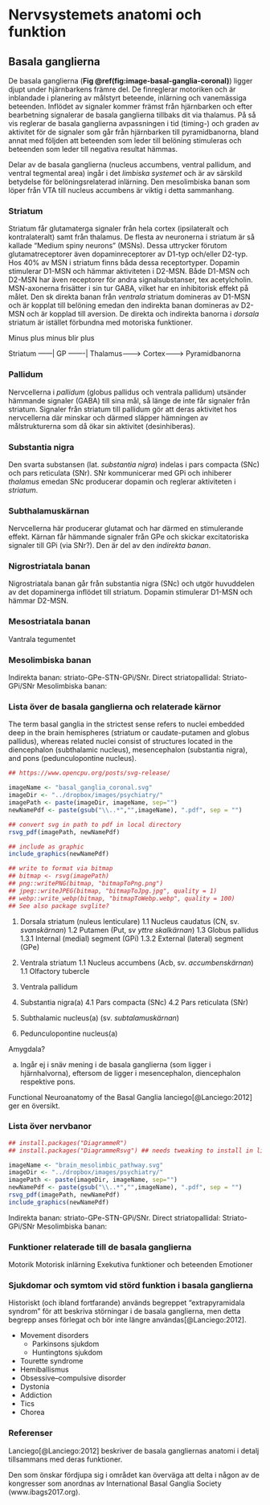# Nervsystemets anatomi och funktion {#nervsystemet}

## Basala ganglierna {#basala-ganglierna}

De basala ganglierna (**Fig \@ref(fig:image-basal-ganglia-coronal)**) ligger djupt under hjärnbarkens främre del. De finreglerar motoriken och är inblandade i planering av målstyrt beteende, inlärning och vanemässiga beteenden. Inflödet av signaler kommer främst från hjärnbarken och efter bearbetning signalerar de basala ganglierna tillbaks dit via thalamus. På så vis reglerar de basala ganglierna avpassningen i tid (timing-) och graden av aktivitet för de signaler som går från hjärnbarken till pyramidbanorna, bland annat med följden att beteenden som leder till belöning stimuleras och beteenden som leder till negativa resultat hämmas.

Delar av de basala ganglierna (nucleus accumbens, ventral pallidum, and ventral tegmental area) ingår i det _limbiska systemet_ och är av särskild betydelse för belöningsrelaterad inlärning. Den mesolimbiska banan som löper från VTA till nucleus accumbens är viktig i detta sammanhang.

<!-- \includegraphics[width=\textwidth]{../dropbox/images/psychiatry/basal_ganglia_coronal.png} --> 



### Striatum

Striatum får glutamaterga signaler från hela cortex (ipsilateralt och kontralateralt) samt från thalamus. De flesta av neuronerna i striatum är så kallade "Medium spiny neurons" (MSNs). Dessa uttrycker förutom glutamatreceptorer även dopaminreceptorer av D1-typ och/eller D2-typ. Hos 40% av MSN i striatum finns båda dessa receptortyper. Dopamin stimulerar D1-MSN och hämmar aktiviteten i D2-MSN. Både D1-MSN och D2-MSN har även receptorer för andra signalsubstanser, tex acetylcholin. MSN-axonerna frisätter i sin tur GABA, vilket har en inhibitorisk effekt på målet. Den sk direkta banan från _ventrala_ striatum domineras av D1-MSN och är kopplat till belöning emedan den indirekta banan domineras av D2-MSN och är kopplad till aversion. De direkta och indirekta banorna i _dorsala_ striatum är istället förbundna med motoriska funktioner.

Minus plus minus blir plus

Striatum ------| GP -------| Thalamus-------> Cortex-------> Pyramidbanorna


### Pallidum

Nervcellerna i _pallidum_ (globus pallidus och ventrala pallidum) utsänder hämmande signaler (GABA) till sina mål, så länge de inte får signaler från striatum. Signaler från striatum till pallidum gör att deras aktivitet hos nervcellerna där minskar och därmed släpper hämningen av målstrukturerna som då ökar sin aktivitet (desinhiberas).

<!-- _Globus pallidus_ (som tillsammans med _ventrala pallidum_ utgör _pallidum_)får sitt tillflöde av signaler främst från övriga delar av striatum. Vid frånvaro av signaler till pallidum sänder nervcellerna där hämmande signaler (GABA) till sina mål. Signaler från striatum gör att deras aktivitet minskar och därmed sker avhämning av målstrukturerna som då ökar sin aktivitet. -->

### Substantia nigra

Den svarta substansen (lat. _substantia nigra_) indelas i pars compacta (SNc) och pars reticulata (SNr). SNr kommunicerar med GPi och inhiberer _thalamus_ emedan SNc producerar dopamin och reglerar aktiviteten i _striatum_.

### Subthalamuskärnan

Nervcellerna här producerar glutamat och har därmed en stimulerande effekt. Kärnan får hämmande signaler från GPe och skickar excitatoriska signaler till GPi (via SNr?). Den är del av den _indirekta banan_.

### Nigrostriatala banan

Nigrostriatala banan går från substantia nigra (SNc) och utgör huvuddelen av det dopaminerga inflödet till striatum. Dopamin stimulerar D1-MSN och hämmar D2-MSN.

### Mesostriatala banan

Vantrala tegumentet

### Mesolimbiska banan

Indirekta banan: striato-GPe-STN-GPi/SNr.
Direct striatopallidal: Striato-GPi/SNr
Mesolimbiska banan: 

### Lista över de basala ganglierna och relaterade kärnor

The term basal ganglia in the strictest sense refers to nuclei embedded deep in the brain hemispheres (striatum or caudate-putamen and globus pallidus), whereas related nuclei consist of structures located in the diencephalon (subthalamic nucleus), mesencephalon (substantia nigra), and pons (pedunculopontine nucleus).

```r

## https://www.opencpu.org/posts/svg-release/

imageName <- "basal_ganglia_coronal.svg"
imageDir <- "../dropbox/images/psychiatry/"
imagePath <- paste(imageDir, imageName, sep="")
newNamePdf <- paste(gsub("\\..*","",imageName), ".pdf", sep = "")

## convert svg in path to pdf in local directory
rsvg_pdf(imagePath, newNamePdf)

## include as graphic
include_graphics(newNamePdf)

## write to format via bitmap
## bitmap <- rsvg(imagePath)
## png::writePNG(bitmap, "bitmapToPng.png")
## jpeg::writeJPEG(bitmap, "bitmapToJpg.jpg", quality = 1)
## webp::write_webp(bitmap, "bitmapToWebp.webp", quality = 100)
## See also package svglite?

``` 

1. Dorsala striatum (nuleus lenticulare)
1.1 Nucleus caudatus (CN, sv. _svanskärnan_)
1.2 Putamen (Put, sv _yttre skalkärnan_)
1.3 Globus pallidus
1.3.1 Internal (medial) segment (GPi)
1.3.2 External (lateral) segment (GPe)
2. Ventrala striatum
1.1 Nucleus accumbens (Acb, sv. _accumbenskärnan_)
1.1 Olfactory tubercle

3. Ventrala pallidum
4. Substantia nigra(a)
4.1 Pars compacta (SNc)
4.2 Pars reticulata (SNr)
5. Subthalamic nucleus(a) (sv. _subtalamuskärnan_)
6. Pedunculopontine nucleus(a)

Amygdala?

(a) Ingår ej i snäv mening i de basala ganglierna (som ligger i hjärnhalvorna), eftersom de ligger i mesencephalon, diencephalon respektive pons.

Functional Neuroanatomy of the Basal Ganglia lanciego[@Lanciego:2012] ger en översikt.

### Lista över nervbanor

 
```r

## install.packages("DiagrammeR")
## install.packages("DiagrammeRsvg") ## needs tweaking to install in linux, something with V8

imageName <- "brain_mesolimbic_pathway.svg"
imageDir <- "../dropbox/images/psychiatry/"
imagePath <- paste(imageDir, imageName, sep="")
newNamePdf <- paste(gsub("\\..*","",imageName), ".pdf", sep = "")
rsvg_pdf(imagePath, newNamePdf)
include_graphics(newNamePdf)

``` 


Indirekta banan: striato-GPe-STN-GPi/SNr.
Direct striatopallidal: Striato-GPi/SNr
Mesolimbiska banan: 

### Funktioner relaterade till de basala ganglierna

Motorik
Motorisk inlärning
Exekutiva funktioner och beteenden
Emotioner

### Sjukdomar och symtom vid störd funktion i basala ganglierna ####

Historiskt (och ibland fortfarande) används begreppet "extrapyramidala syndrom" för att beskriva störningar i de basala ganglierna, men detta begrepp anses förlegat och bör inte längre användas[@Lanciego:2012].


- Movement disorders
  - Parkinsons sjukdom
  - Huntingtons sjukdom
- Tourette syndrome
- Hemiballismus
- Obsessive–compulsive disorder
- Dystonia
- Addiction
- Tics
- Chorea



### Referenser

Lanciego[@Lanciego:2012] beskriver de basala gangliernas anatomi i detalj tillsammans med deras funktioner.

Den som önskar fördjupa sig i området kan överväga att delta i någon av de kongresser som anordnas av International Basal Ganglia Society (www.ibags2017.org).
